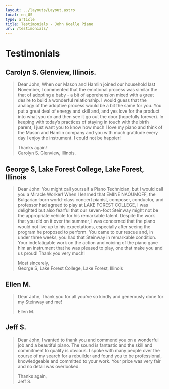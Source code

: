 ```yaml
---
layout: ../layouts/Layout.astro
local: en_US
type: article
title: Testimonials - John Koelle Piano
url: /testimonials/
---
```

# Testimonials

## Carolyn S. Glenview, Illinois.

> Dear John, When our Mason and Hamlin joined our household last November, 
> I commented that the emotional process was similar the that of adopting a baby -
> a bit of apprehension mixed with a great desire to build a wonderful relationship.
> I would guess that the analogy of the adoptive process would be a bit the same for you.
> You put a great deal of energy and skill and, and yes
> love for the product into what you do and then see it go out the door
> (hopefully forever). In keeping with today’s practices of staying in touch with the
> birth parent, I just want you to know how much I love my piano and think of the
> Mason and Hamlin company and you with much gratitude every day I enjoy the instrument.
> I could not be happier!
> 
> Thanks again! \
> Carolyn S. Glenview, Illinois.


## George S, Lake Forest College, Lake Forest, Illinois

> Dear John: You might call yourself a Piano Technician,
> but I would call you a Miracle Worker! When I learned that EMINE NAOUMOFF,
> the Bulgarian-born world-class concert pianist, composer, conductor,
> and professor had agreed to play at LAKE FOREST COLLEGE,
> I was delighted but also fearful that our seven-foot Steinway might not be
> the appropriate vehicle for his remarkable talent.
> Despite the work that you did on it over the summer, I was concerned that
> the piano would not live up to his expectations,
> especially after seeing the program he proposed to perform.
> You came to our rescue and, in under three weeks, you had that Steinway
> in remarkable condition.
> Your indefatigable work on the action and voicing of the piano gave him
> an instrument that he was pleased to play, one that make you and us proud!
> Thank you very much!
> 
> Most sincerely, \
> George S, Lake Forest College, Lake Forest, Illinois


## Ellen M.

> Dear John, Thank you for all you've so kindly and generously done for
> my Steinway and me!
> 
> Ellen M.


## Jeff S.

> Dear John, I wanted to thank you and commend you on a wonderful job
> and a beautiful piano. The sound is fantastic and the skill and
> commitment to quality is obvious. I spoke with many people over the
> course of my search for a rebuilder and found you to be professional,
> knowledgeable and committed to your work.
> Your price was very fair and no detail was overlooked.
> 
> Thanks again, \
> Jeff S.